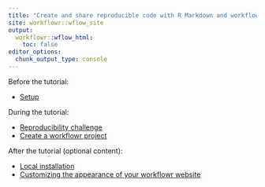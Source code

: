 ```yaml
---
title: "Create and share reproducible code with R Markdown and workflowr"
site: workflowr::wflow_site
output:
  workflowr::wflow_html:
    toc: false
editor_options:
  chunk_output_type: console
---
```


Before the tutorial:

* [Setup](setup.html)

During the tutorial:

* [Reproducibility challenge](challenge.html)
* [Create a workflowr project](workflowr.html)

After the tutorial (optional content):

* [Local installation](local.html)
* [Customizing the appearance of your workflowr website](customization.html)
